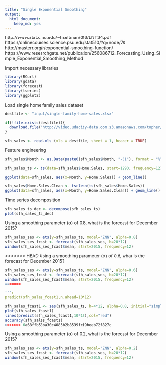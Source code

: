 ```yaml
---
title: "Single Exponential Smoothing"
output: 
  html_document: 
    keep_md: yes
---
```


http://www.stat.cmu.edu/~hseltman/618/LNTS4.pdf
https://onlinecourses.science.psu.edu/stat510/?q=node/70
http://masterr.org/r/exponential-smoothing-function/
https://www.researchgate.net/publication/256086712_Forecasting_Using_Simple_Exponential_Smoothing_Method

Import necessary libraries
```r
library(RCurl)
library(gdata)
library(forecast)
library(tseries)
library(ggplot2)
```

Load single home family sales dataset
```r
destfile <- "input/single-family-home-sales.xlsx"

if(!file.exists(destfile)){
  download.file("http://video.udacity-data.com.s3.amazonaws.com/topher/2016/September/57e47a41_single-family-home-sales/single-family-home-sales.xlsx",destfile=destfile,method="libcurl")
}

sfh_sales <- read.xls (xls = destfile, sheet = 1, header = TRUE)
```

Feature engineering
```r
sfh_sales$Month <- as.Date(paste0(sfh_sales$Month, "-01"), format = "%Y-%m-%d")
```


```r
sfh_sales_ts <- ts(data=sfh_sales$Home.Sales, start=1990, frequency=12)
```


```r
ggplot(data=sfh_sales, aes(x=Month, y=Home.Sales)) + geom_line()
```

```r
sfh_sales$Home.Sales.Clean <- tsclean(ts(sfh_sales$Home.Sales))
ggplot(data=sfh_sales, aes(x=Month, y=Home.Sales.Clean)) + geom_line()
```

Time series decomposition
```r
sfh_sales_ts_dec <- decompose(sfh_sales_ts)
plot(sfh_sales_ts_dec)
```

Using a smoothing parameter (α) of 0.8, what is the forecast for December 2015?
```r
sfh_sales_ses <- ets(y=sfh_sales_ts, model="ZNN", alpha=0.8)
sfh_sales_ses_fcast <- forecast(sfh_sales_ses, h=20*12)
window(sfh_sales_ses_fcast$mean, start=2015, frequency=12)
```
<<<<<<< HEAD
Using a smoothing parameter (α) of 0.6, what is the forecast for December 2015?
```r
sfh_sales_ses <- ets(y=sfh_sales_ts, model="ZNN", alpha=0.6)
sfh_sales_ses_fcast <- forecast(sfh_sales_ses, h=20*12)
window(sfh_sales_ses_fcast$mean, start=2015, frequency=12)
=======

```r
predict(sfh_sales_fcast1,n.ahead=10*12)
```

```r
sfh_sales_fcast1 <- ses(sfh_sales_ts, h=4*12, alpha=0.8, initial="simple")
plot(sfh_sales_fcast1)
lines(predict(sfh_sales_fcast1,10*12),col="red")
accuracy(sfh_sales_fcast1)
>>>>>>> 6a68ffb58ba30c4085b2b8539fc19beeb72f827c
```
Using a smoothing parameter (α) of 0.2, what is the forecast for December 2015?
```r
sfh_sales_ses <- ets(y=sfh_sales_ts, model="ZNN", alpha=0.2)
sfh_sales_ses_fcast <- forecast(sfh_sales_ses, h=20*12)
window(sfh_sales_ses_fcast$mean, start=2015, frequency=12)
```